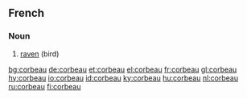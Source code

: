 ==French==

===Noun===
{{infl|fr|noun|g=m}}

# [[raven]] (bird)

{{tbot entry|French|raven|2007|November}}

[[bg:corbeau]]
[[de:corbeau]]
[[et:corbeau]]
[[el:corbeau]]
[[fr:corbeau]]
[[gl:corbeau]]
[[hy:corbeau]]
[[io:corbeau]]
[[id:corbeau]]
[[ky:corbeau]]
[[hu:corbeau]]
[[nl:corbeau]]
[[ru:corbeau]]
[[fi:corbeau]]